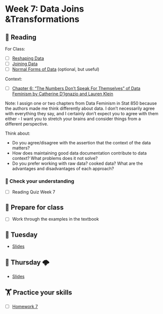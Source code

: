 # Week 7: Data Joins &Transformations

## 📖 Reading

For Class:

- [ ] [Reshaping Data](https://srvanderplas.github.io/stat-computing-r-python/part-wrangling/05-data-reshape.html)
- [ ] [Joining Data](https://srvanderplas.github.io/stat-computing-r-python/part-wrangling/06-data-join.html)
- [ ] [Normal Forms of Data](https://srvanderplas.github.io/stat-computing-r-python/part-wrangling/05b-normal-forms.html) (optional, but useful)

Context:

- [ ] [Chapter 6: “The Numbers Don’t Speak For Themselves” of Data Feminism by Catherine D’Ignazio and Lauren Klein](https://unl.alma.exlibrisgroup.com/leganto/public/01UON_LINC/citation/16973143050006387?auth=SAML)

Note: I assign one or two chapters from Data Feminism in Stat 850 because the authors made me think differently about data. I don't necessarily agree with everything they say, and I certainly don't expect you to agree with them either - I want you to stretch your brains and consider things from a different perspective.  

Think about:  

- Do you agree/disagree with the assertion that the context of the data matters? 
- How does maintaining good data documentation contribute to data context? What problems does it not solve? 
- Do you prefer working with raw data? cooked data? What are the advantages and disadvantages of each approach? 


### 🎯 Check your understanding

- [ ] Reading Quiz Week 7

## 🥣 Prepare for class

- [ ] Work through the examples in the textbook

## 🌮 Tuesday

- [Slides](../slides/07-murder.qmd)

## 🔨️ Thursday 🌩

- [Slides](../slides/07-murder.qmd)

##  🏋️ Practice your skills

- [ ] [Homework 7](../homework/07.qmd)


